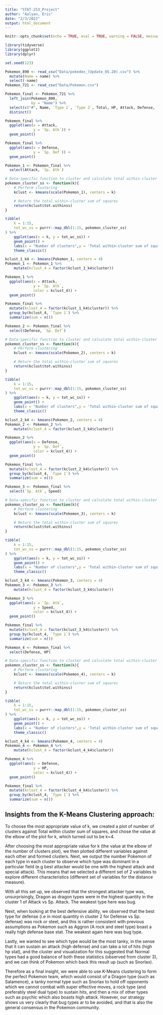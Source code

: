 ```yaml
---
title: "STAT-253_Project"
author: "Aalyan, Eric"
date: "2/3/2022"
output: html_document
---
```


```r
knitr::opts_chunk$set(echo = TRUE, eval = TRUE, warning = FALSE, message = FALSE, tidy = TRUE)
```

```r
library(tidyverse)
library(ggplot2)
library(dplyr)

set.seed(123)
```

```r
Pokemon_890 <- read_csv("Data/pokedex_(Update_05.20).csv") %>% 
  mutate(Name = name) %>% 
  select(-name)
Pokemon_721 <- read_csv("Data/Pokemon.csv")
```

```r
Pokemon_final <- Pokemon_721 %>% 
  left_join(Pokemon_890,
            by = "Name") %>% 
  select(c("#", Name, `Type 1`, `Type 2`, Total, HP, Attack, Defense, `Sp. Atk`, `Sp. Def`, Speed, Generation, Legendary, status, species, height_m, weight_kg, abilities_number, catch_rate, base_friendship, growth_rate)) %>% 
  distinct()
```

```r
Pokemon_final %>% 
  ggplot(aes(x = Attack,
             y = `Sp. Atk`)) +
  geom_point()

Pokemon_final %>% 
  ggplot(aes(x = Defense,
             y = `Sp. Def`)) +
  geom_point()
```


```r
Pokemon_1 <- Pokemon_final %>% 
  select(Attack, `Sp. Atk`)
```

```r
# Data-specific function to cluster and calculate total within-cluster SS
pokemon_cluster_ss <- function(k){
    # Perform clustering
    kclust <- kmeans(scale(Pokemon_1), centers = k)

    # Return the total within-cluster sum of squares
    return(kclust$tot.withinss)
}

tibble(
    k = 1:15,
    tot_wc_ss = purrr::map_dbl(1:15, pokemon_cluster_ss)
) %>% 
    ggplot(aes(x = k, y = tot_wc_ss)) +
    geom_point() + 
    labs(x = "Number of clusters",y = 'Total within-cluster sum of squares') + 
    theme_classic()
```

```r
kclust_1_k4 <- kmeans(Pokemon_1, centers = 4)
Pokemon_1 <- Pokemon_1 %>%
    mutate(kclust_4 = factor(kclust_1_k4$cluster))

Pokemon_1 %>% 
  ggplot(aes(x = Attack,
             y = `Sp. Atk`,
             color = kclust_4)) +
  geom_point()
```

```r
Pokemon_final %>% 
  mutate(kclust_4 = factor(kclust_1_k4$cluster)) %>% 
  group_by(kclust_4, `Type 1`) %>% 
  summarize(sum = n())
```

```r
Pokemon_2 <- Pokemon_final %>% 
  select(Defense, `Sp. Def`)

# Data-specific function to cluster and calculate total within-cluster SS
pokemon_cluster_ss <- function(k){
    # Perform clustering
    kclust <- kmeans(scale(Pokemon_2), centers = k)

    # Return the total within-cluster sum of squares
    return(kclust$tot.withinss)
}

tibble(
    k = 1:15,
    tot_wc_ss = purrr::map_dbl(1:15, pokemon_cluster_ss)
) %>% 
    ggplot(aes(x = k, y = tot_wc_ss)) +
    geom_point() + 
    labs(x = "Number of clusters",y = 'Total within-cluster sum of squares') + 
    theme_classic()

kclust_2_k4 <- kmeans(Pokemon_2, centers = 4)
Pokemon_2 <- Pokemon_2 %>%
    mutate(kclust_4 = factor(kclust_2_k4$cluster))

Pokemon_2 %>% 
  ggplot(aes(x = Defense,
             y = `Sp. Def`,
             color = kclust_4)) +
  geom_point()
```

```r
Pokemon_final %>% 
  mutate(kclust_4 = factor(kclust_2_k4$cluster)) %>% 
  group_by(kclust_4, `Type 1`) %>% 
  summarize(sum = n())
```

```r
Pokemon_3 <- Pokemon_final %>% 
  select(`Sp. Atk`, Speed)

# Data-specific function to cluster and calculate total within-cluster SS
pokemon_cluster_ss <- function(k){
    # Perform clustering
    kclust <- kmeans(scale(Pokemon_3), centers = k)

    # Return the total within-cluster sum of squares
    return(kclust$tot.withinss)
}

tibble(
    k = 1:15,
    tot_wc_ss = purrr::map_dbl(1:15, pokemon_cluster_ss)
) %>% 
    ggplot(aes(x = k, y = tot_wc_ss)) +
    geom_point() + 
    labs(x = "Number of clusters",y = 'Total within-cluster sum of squares') + 
    theme_classic()

kclust_3_k4 <- kmeans(Pokemon_3, centers = 4)
Pokemon_3 <- Pokemon_3 %>%
    mutate(kclust_4 = factor(kclust_3_k4$cluster))

Pokemon_3 %>% 
  ggplot(aes(x = `Sp. Atk`,
             y = Speed,
             color = kclust_4)) +
  geom_point()
```

```r
Pokemon_final %>% 
  mutate(kclust_4 = factor(kclust_3_k4$cluster)) %>% 
  group_by(kclust_4, `Type 1`) %>% 
  summarize(sum = n())
```

```r
Pokemon_4 <- Pokemon_final %>% 
  select(Defense, HP)

# Data-specific function to cluster and calculate total within-cluster SS
pokemon_cluster_ss <- function(k){
    # Perform clustering
    kclust <- kmeans(scale(Pokemon_4), centers = k)

    # Return the total within-cluster sum of squares
    return(kclust$tot.withinss)
}

tibble(
    k = 1:15,
    tot_wc_ss = purrr::map_dbl(1:15, pokemon_cluster_ss)
) %>% 
    ggplot(aes(x = k, y = tot_wc_ss)) +
    geom_point() + 
    labs(x = "Number of clusters",y = 'Total within-cluster sum of squares') + 
    theme_classic()

kclust_4_k4 <- kmeans(Pokemon_4, centers = 4)
Pokemon_4 <- Pokemon_4 %>%
    mutate(kclust_4 = factor(kclust_4_k4$cluster))

Pokemon_4 %>% 
  ggplot(aes(x = Defense,
             y = HP,
             color = kclust_4)) +
  geom_point()
```

```r
Pokemon_final %>% 
  mutate(kclust_4 = factor(kclust_4_k4$cluster)) %>% 
  group_by(kclust_4, `Type 1`) %>% 
  summarize(sum = n())
```


## Insights from the K-Means Clustering approach:

To choose the most appropriate value of k, we created a plot of number of clusters against Total within cluster sum of squares, and chose the value at the elbow of the plot for k, which turned out to be k=4.

After choosing the most appropriate value for k (the value at the elbow of the number of clusters plot), we then plotted different variables against each other and formed clusters. Next, we output the number Pokemon of each type in each cluster to observe which type was dominant in a particular field (e.g best attacker would be one with the highest attack and special attack). This means that we selected a different set of 2 variables to explore different characteristics (different set of variables for the distance measure). 


With all this set up, we observed that the strongest attacker type was, unsurprisingly, Dragon as dragon types were in the highest quantity in the cluster 1 of Attack vs Sp. Attack. The weakest type here was bug.

Next, when looking at the best defensive ability, we observed that the best type for defense (i.e in most quantity in cluster 2 for Defense vs Sp. defense) was rock or steel, and this is rather consistent with previous assumptions as Pokemon such as Aggron (A rock and steel type) boast a really high defense base stat. The weakest again here was bug type.

Lastly, we wanted to see which type would be the most tanky, in the sense that it can sustain an attack (high defense) and can take a lot of hits (high hp stat), and the cluster and visualization for this suggested that Normal types had a good balance of both these statistics (observed from cluster 3), and we can think of Pokemon which back this result up (such as Snorlax). 

Therefore as a final insight, we were able to use K-Means clustering to form the perfect Pokemon team, which would consist of a Dragon type (such as Salamence), a tanky normal type such as Snorlax to hold off opponents which we cannot combat with super effective moves, a rock type (and preferably steel dual type) to sustain hits, and then a mix of other types such as psychic which also boasts high attack. However, our strategy shows us very clearly that bug types ar to be avoided, and that is also the general consensus in the Pokemon community.